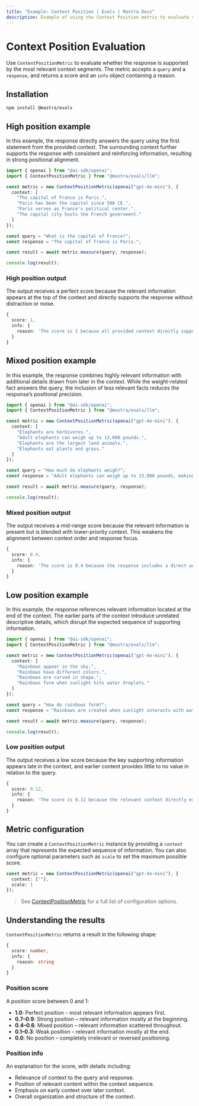 ```yaml
---
title: "Example: Context Position | Evals | Mastra Docs"
description: Example of using the Context Position metric to evaluate sequential ordering in responses.
---
```



# Context Position Evaluation

Use `ContextPositionMetric` to evaluate whether the response is supported by the most relevant context segments. The metric accepts a `query` and a `response`, and returns a score and an `info` object containing a reason.

## Installation

```bash copy
npm install @mastra/evals
```

## High position example

In this example, the response directly answers the query using the first statement from the provided context. The surrounding context further supports the response with consistent and reinforcing information, resulting in strong positional alignment.

```typescript filename="src/example-high-position.ts" showLineNumbers copy
import { openai } from "@ai-sdk/openai";
import { ContextPositionMetric } from "@mastra/evals/llm";

const metric = new ContextPositionMetric(openai("gpt-4o-mini"), {
  context: [
    "The capital of France is Paris.",
    "Paris has been the capital since 508 CE.",
    "Paris serves as France's political center.",
    "The capital city hosts the French government."
  ]
});

const query = "What is the capital of France?";
const response = "The capital of France is Paris.";

const result = await metric.measure(query, response);

console.log(result);
```

### High position output

The output receives a perfect score because the relevant information appears at the top of the context and directly supports the response without distraction or noise.

```typescript
{
  score: 1,
  info: {
    reason: 'The score is 1 because all provided context directly supports the output by confirming that Paris is the capital of France, with each statement reinforcing the answer through historical, political, and functional relevance.'
  }
}
```

## Mixed position example

In this example, the response combines highly relevant information with additional details drawn from later in the context. While the weight-related fact answers the query, the inclusion of less relevant facts reduces the response’s positional precision.

```typescript filename="src/example-mixed-position.ts" showLineNumbers copy
import { openai } from "@ai-sdk/openai";
import { ContextPositionMetric } from "@mastra/evals/llm";

const metric = new ContextPositionMetric(openai("gpt-4o-mini"), {
  context: [
    "Elephants are herbivores.",
    "Adult elephants can weigh up to 13,000 pounds.",
    "Elephants are the largest land animals.",
    "Elephants eat plants and grass."
  ]
});

const query = "How much do elephants weigh?";
const response = "Adult elephants can weigh up to 13,000 pounds, making them the largest land animals.";

const result = await metric.measure(query, response);

console.log(result);

```

### Mixed position output

The output receives a mid-range score because the relevant information is present but is blended with lower-priority context. This weakens the alignment between context order and response focus.

```typescript
{
  score: 0.4,
  info: {
    reason: 'The score is 0.4 because the response includes a direct answer regarding the weight of adult elephants, which is highly relevant. However, it also contains irrelevant information about elephants being herbivores and their eating habits, which do not contribute to understanding their weight. The presence of both relevant and irrelevant context leads to a lower overall score.'
  }
}
```

## Low position example

In this example, the response references relevant information located at the end of the context. The earlier parts of the context introduce unrelated descriptive details, which disrupt the expected sequence of supporting information.

```typescript filename="src/example-low-position.ts" showLineNumbers copy
import { openai } from "@ai-sdk/openai";
import { ContextPositionMetric } from "@mastra/evals/llm";

const metric = new ContextPositionMetric(openai("gpt-4o-mini"), {
  context: [
    "Rainbows appear in the sky.",
    "Rainbows have different colors.",
    "Rainbows are curved in shape.",
    "Rainbows form when sunlight hits water droplets."
  ]
});

const query = "How do rainbows form?";
const response = "Rainbows are created when sunlight interacts with water droplets in the air.";

const result = await metric.measure(query, response);

console.log(result);
```

### Low position output

The output receives a low score because the key supporting information appears late in the context, and earlier content provides little to no value in relation to the query.

```typescript
{
  score: 0.12,
  info: {
    reason: 'The score is 0.12 because the relevant context directly explains how rainbows form, while the other statements provide information that is either unrelated or only tangentially related to the formation process.'
  }
}
```

## Metric configuration

You can create a `ContextPositionMetric` instance by providing a `context` array that represents the expected sequence of information. You can also configure optional parameters such as `scale` to set the maximum possible score.

```typescript showLineNumbers copy
const metric = new ContextPositionMetric(openai("gpt-4o-mini"), {
  context: [""],
  scale: 1
});
```
> See [ContextPositionMetric](/reference/evals/context-position.mdx) for a full list of configuration options.

## Understanding the results

`ContextPositionMetric` returns a result in the following shape:

```typescript
{
  score: number,
  info: {
    reason: string
  }
}
```

### Position score

A position score between 0 and 1:

- **1.0**: Perfect position – most relevant information appears first.
- **0.7–0.9**: Strong position – relevant information mostly at the beginning.
- **0.4–0.6**: Mixed position – relevant information scattered throughout.
- **0.1–0.3**: Weak position – relevant information mostly at the end.
- **0.0**: No position – completely irrelevant or reversed positioning.

### Position info

An explanation for the score, with details including:

- Relevance of context to the query and response.
- Position of relevant content within the context sequence.
- Emphasis on early context over later context.
- Overall organization and structure of the context.

<GithubLink
  marginTop='mt-16'
  link="https://github.com/mastra-ai/mastra/blob/main/examples/basics/evals/context-position"
/>
